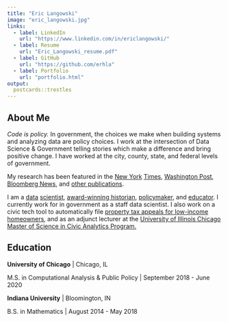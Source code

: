 ```yaml
---
title: "Eric Langowski"
image: "eric_langowski.jpg"
links:
  - label: LinkedIn
    url: "https://www.linkedin.com/in/ericlangowski/"
  - label: Resume
    url: "Eric_Langowski_resume.pdf"
  - label: GitHub
    url: "https://github.com/erhla"
  - label: Portfolio
    url: "portfolio.html"
output:
  postcards::trestles
---
```


<head>
    <!-- Global site tag (gtag.js) - Google Analytics -->
    <script async src="https://www.googletagmanager.com/gtag/js?id=UA-178459008-1"></script>
    <script>
    window.dataLayer = window.dataLayer || [];
    function gtag(){dataLayer.push(arguments);}
    gtag('js', new Date());
    gtag('config', 'UA-178459008-1');
    </script>
</head>
 
 
## About Me

*Code is policy.* In government, the choices we make when building systems and analyzing data are policy choices. I work at the intersection of Data Science & Government telling stories which make a difference and bring positive change. I have worked at the city, county, state, and federal levels of government. 

My research has been featured in the [New York](https://www.nytimes.com/2021/04/03/opinion/sunday/property-taxes-housing-assessment-inequality.html) 
[Times](https://www.nytimes.com/2020/06/11/opinion/coronavirus-cities-property-taxes.html), 
[Washington Post](https://www.washingtonpost.com/business/2021/03/12/property-tax-regressive/), 
[Bloomberg News](https://www.bloomberg.com/news/features/2021-03-09/racial-inequality-broken-property-tax-system-blocks-black-wealth-building), and 
[other publications](portfolio.html).

I am a [data](example_nationwide.html) [scientist](/cmfproperty), 
[award-winning historian](https://www.jstor.org/stable/10.2979/indimagahist.115.2.01), 
[policymaker](https://gitlab.com/users/erhlango/activity), and [educator](https://github.com/erhla/pa470spring2022). 
I currently work for in government as a staff data scientist. I also work on a civic tech tool to automatically file [property tax appeals for low-income homeowners](https://illegalforeclosures.org/), 
and as an adjunct lecturer at the [University of Illinois Chicago Master of Science in Civic Analytics Program.](https://cuppa.uic.edu/academics/pa/pa-programs/master-of-science-in-civic-analytics/)

## Education

**University of Chicago** | Chicago, IL

M.S. in Computational Analysis & Public Policy | September 2018 - June 2020

**Indiana University** | Bloomington, IN

B.S. in Mathematics | August 2014 - May 2018
